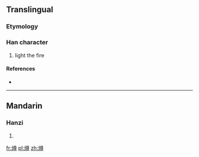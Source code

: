 ==Translingual==

===Etymology===
{{Han compound|火|尊|c1=s|t1=fire|c2=p|ls=psc}}

===Han character===
{{Han char|rn=86|rad=火|as=12|sn=16|four=98846|canj=FTWI}}

# light the fire

====References====
* {{Han ref|kx=0682.130|dkj=19401|hdz=32235.050|uh=71C7|ud=29127|bh=EA51|bd=59985}}

----

==Mandarin==

===Hanzi===
{{cmn-hanzi|pin=[[zùn]] ([[zun4]])|wg=tsun<sup>4</sup>}}

# {{defn|lang=cmn|sort=火12}}

[[fr:燇]]
[[pl:燇]]
[[zh:燇]]